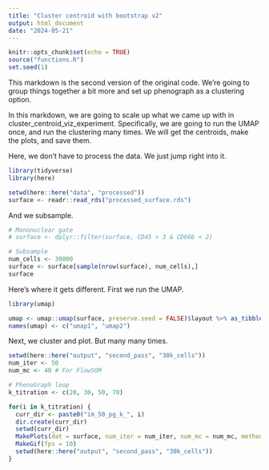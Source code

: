 ```yaml
---
title: "Cluster centroid with bootstrap v2"
output: html_document
date: "2024-05-21"
---
```


```r
knitr::opts_chunk$set(echo = TRUE)
source("functions.R")
set.seed(1)
```

This markdown is the second version of the original code. We're going to group things together a bit more and set up phenograph as a clustering option.

In this markdown, we are going to scale up what we came up with in cluster_centroid_viz_experiment. Specifically, we are going to run the UMAP once, and run the clustering many times. We will get the centroids, make the plots, and save them.

Here, we don't have to process the data. We just jump right into it.

```r
library(tidyverse)
library(here)

setwd(here::here("data", "processed"))
surface <- readr::read_rds("processed_surface.rds")
```
And we subsample.

```r
# Mononuclear gate
# surface <- dplyr::filter(surface, CD45 > 3 & CD66b < 2)

# Subsample
num_cells <- 30000
surface <- surface[sample(nrow(surface), num_cells),]
surface
```

Here's where it gets different. First we run the UMAP.

```r
library(umap)

umap <- umap::umap(surface, preserve.seed = FALSE)$layout %>% as_tibble()
names(umap) <- c("umap1", "umap2")
```

Next, we cluster and plot. But many many times. 

```r
setwd(here::here("output", "second_pass", "30k_cells"))
num_iter <- 50
num_mc <- 40 # For FlowSOM

# PhenoGraph loop
k_titration <- c(20, 30, 50, 70)

for(i in k_titration) {
  curr_dir <- paste0("im_50_pg_k_", i)
  dir.create(curr_dir)
  setwd(curr_dir)
  MakePlots(dat = surface, num_iter = num_iter, num_mc = num_mc, method = "PhenoGraph", pg_k = i)
  MakeGif(fps = 10)
  setwd(here::here("output", "second_pass", "30k_cells"))
}
```







